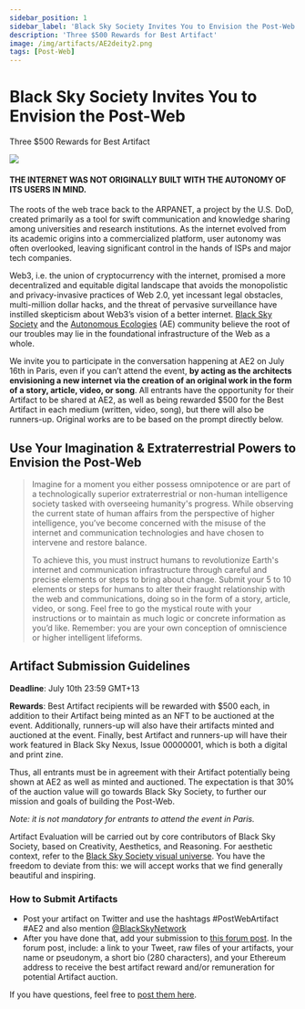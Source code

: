 ```yaml
---
sidebar_position: 1
sidebar_label: 'Black Sky Society Invites You to Envision the Post-Web'
description: 'Three $500 Rewards for Best Artifact'
image: /img/artifacts/AE2deity2.png
tags: [Post-Web]
---
```




# Black Sky Society Invites You to Envision the Post-Web
<span class="doc-subtitle">Three $500 Rewards for Best Artifact</span>
<ImgUp className="img-up" />
<div class="header"><img src={Header} /></div>
<ImgDown className="img-down" />

#### THE INTERNET WAS NOT ORIGINALLY BUILT WITH THE AUTONOMY OF ITS USERS IN MIND.

The roots of the web trace back to the ARPANET, a project by the U.S. DoD, created primarily as a tool for swift communication and knowledge sharing among universities and research institutions. As the internet evolved from its academic origins into a commercialized platform, user autonomy was often overlooked, leaving significant control in the hands of ISPs and major tech companies. 

Web3, i.e. the union of cryptocurrency with the internet, promised a more decentralized and equitable digital landscape that avoids the monopolistic and privacy-invasive practices of Web 2.0, yet incessant legal obstacles, multi-million dollar hacks, and the threat of pervasive surveillance have instilled skepticism about Web3’s vision of a better internet. [Black Sky Society](https://www.blacksky.network/) and the [Autonomous Ecologies](https://autonomousecologies.xyz/) (AE) community believe the root of our troubles may lie in the foundational infrastructure of the Web as a whole. 

We invite you to participate in the conversation happening at AE2 on July 16th in Paris, even if you can’t attend the event, **by acting as the architects envisioning a new internet via the creation of an original work in the form of a story, article, video, or song**. All entrants have the opportunity for their Artifact to be shared at AE2, as well as being rewarded $500 for the Best Artifact in each medium (written, video, song), but there will also be runners-up. Original works are to be based on the prompt directly below.  


## Use Your Imagination & Extraterrestrial Powers to Envision the Post-Web 

> Imagine for a moment you either possess omnipotence or are part of a technologically superior extraterrestrial or non-human intelligence society tasked with overseeing humanity's progress. While observing the current state of human affairs from the perspective of higher intelligence, you’ve become concerned with the misuse of the internet and communication technologies and have chosen to intervene and restore balance. 
>
> To achieve this, you must instruct humans to revolutionize Earth's internet and communication infrastructure through careful and precise elements or steps to bring about change. Submit your 5 to 10 elements or steps for humans to alter their fraught relationship with the web and communications, doing so in the form of a story, article, video, or song. Feel free to go the mystical route with your instructions or to maintain as much logic or concrete information as you’d like. Remember: you are your own conception of omniscience or higher intelligent lifeforms. 

## Artifact Submission Guidelines

**Deadline**: July 10th 23:59 GMT+13

**Rewards**: Best Artifact recipients will be rewarded with $500 each, in addition to their Artifact being minted as an NFT to be auctioned at the event. Additionally, runners-up will also have their artifacts minted and auctioned at the event. Finally, best Artifact and runners-up will have their work featured in Black Sky Nexus, Issue 00000001, which is both a digital and print zine.

Thus, all entrants must be in agreement with their Artifact potentially being shown at AE2 as well as minted and auctioned. The expectation is that 30% of the auction value will go towards Black Sky Society, to further our mission and goals of building the Post-Web. 
 
*Note: it is not mandatory for entrants to attend the event in Paris.*

Artifact Evaluation will be carried out by core contributors of Black Sky Society, based on Creativity, Aesthetics, and Reasoning. For aesthetic context, refer to the [Black Sky Society visual universe](https://gamma.app/docs/Black-Sky-Society-op9oaaf2zvt6caj). You have the freedom to deviate from this: we will accept works that we find generally beautiful and inspiring.


### How to Submit Artifacts
* Post your artifact on Twitter and use the hashtags #PostWebArtifact #AE2 and also mention [@BlackSkyNetwork](https://twitter.com/BlackSkyNetwork)
* After you have done that, add your submission to [this forum post](https://forum.blacksky.network/t/envision-the-post-web-artifact-submission). In the forum post, include: a link to your Tweet, raw files of your artifacts, your name or pseudonym, a short bio (280 characters),  and your Ethereum address to receive the best artifact reward and/or remuneration for potential Artifact auction.

If you have questions, feel free to [post them here](https://forum.blacksky.network/t/envision-the-post-web-questions-answers/22).
